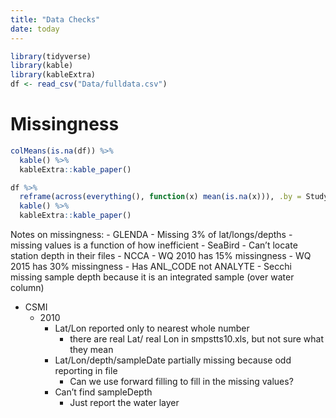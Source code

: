 ```yaml
---
title: "Data Checks"
date: today
---
```


```r
library(tidyverse)
library(kable)
library(kableExtra)
df <- read_csv("Data/fulldata.csv")
```


# Missingness
```r
colMeans(is.na(df)) %>%
  kable() %>%
  kableExtra::kable_paper()

df %>%
  reframe(across(everything(), function(x) mean(is.na(x))), .by = Study) %>%
  kable() %>%
  kableExtra::kable_paper()
```

Notes on missingness:
- GLENDA
  - Missing 3% of lat/longs/depths
  - missing values is a function of how inefficient 
- SeaBird
  - Can't locate station depth in their files
- NCCA
  - WQ 2010 has 15% missingness
  - WQ 2015 has 30% missingness
    - Has ANL_CODE not ANALYTE
  - Secchi missing sample depth because it is an integrated sample (over water column)

- CSMI
  - 2010
    - Lat/Lon reported only to nearest whole number 
      - there are real Lat/ real Lon in smpstts10.xls, but not sure what they mean
    - Lat/Lon/depth/sampleDate partially missing because odd reporting in file
      - Can we use forward filling to fill in the missing values?
    - Can't find sampleDepth
      - Just report the water layer

